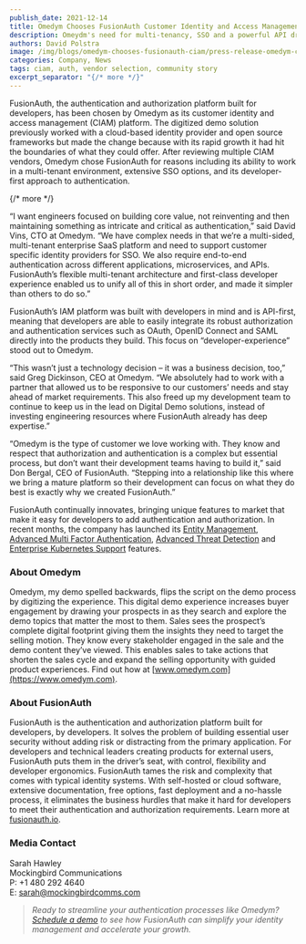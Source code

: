 ```yaml
---
publish_date: 2021-12-14 
title: Omedym Chooses FusionAuth Customer Identity and Access Management to Scale Customer Growth; Replaces Former Cloud Provider
description: Omeydm's need for multi-tenancy, SSO and a powerful API drove the company to choose FusionAuth over other vendors.
authors: David Polstra
image: /img/blogs/omedym-chooses-fusionauth-ciam/press-release-omedym-chooses-fusionauth-customer-identity-and-access-management-to-scale-customer-growth-replaces-former-cloud-provider.png
categories: Company, News
tags: ciam, auth, vendor selection, community story
excerpt_separator: "{/* more */}"
---
```


FusionAuth, the authentication and authorization platform built for developers, has been chosen by Omedym as its customer identity and access management (CIAM) platform. The digitized demo solution previously worked with a cloud-based identity provider and open source frameworks but made the change because with its rapid growth it had hit the boundaries of what they could offer. After reviewing multiple CIAM vendors, Omedym chose FusionAuth for reasons including its ability to work in a multi-tenant environment, extensive SSO options, and its developer-first approach to authentication.  

{/* more */}

“I want engineers focused on building core value, not reinventing and then maintaining something as intricate and critical as authentication,” said David Vins, CTO at Omedym. “We have complex needs in that we’re a multi-sided, multi-tenant enterprise SaaS platform and need to support customer specific identity providers for SSO. We also require end-to-end authentication across different applications, microservices, and APIs. FusionAuth’s flexible multi-tenant architecture and first-class developer experience enabled us to unify all of this in short order, and made it simpler than others to do so.”

FusionAuth’s IAM platform was built with developers in mind and is API-first, meaning that developers are able to easily integrate its robust authorization and authentication services such as OAuth, OpenID Connect and SAML directly into the products they build. This focus on “developer-experience” stood out to Omedym.

“This wasn’t just a technology decision – it was a business decision, too,” said Greg Dickinson, CEO at Omedym. “We absolutely had to work with a partner that allowed us to be responsive to our customers’ needs and stay ahead of market requirements. This also freed up my development team to continue to keep us in the lead on Digital Demo solutions, instead of investing engineering resources where FusionAuth already has deep expertise.”

“Omedym is the type of customer we love working with. They know and respect that authorization and authentication is a complex but essential process, but don’t want their development teams having to build it,” said Don Bergal, CEO of FusionAuth. “Stepping into a relationship like this where we bring a mature platform so their development can focus on what they do best is exactly why we created FusionAuth.”

FusionAuth continually innovates, bringing unique features to market that make it easy for developers to add authentication and authorization. In recent months, the company has launched its [Entity Management](/blog/2021/05/11/fusionauth-releases-entity-management), [Advanced Multi Factor Authentication](/blog/2021/06/08/fusionauth-advanced-mfa), [Advanced Threat Detection](/blog/2021/08/24/fusionauth-releases-advanced-threat-detection) and [Enterprise Kubernetes Support](/blog/2021/11/10/fusionauth-supports-kubernetes) features.  

### About Omedym

Omedym, my demo spelled backwards, flips the script on the demo process by digitizing the experience. This digital demo experience increases buyer engagement by drawing your prospects in as they search and explore the demo topics that matter the most to them. Sales sees the prospect’s complete digital footprint giving them the insights they need to target the selling motion. They know every stakeholder engaged in the sale and the demo content they’ve viewed. This enables sales to take actions that shorten the sales cycle and expand the selling opportunity with guided product experiences. Find out how at [www.omedym.com](https://www.omedym.com).

### About FusionAuth

FusionAuth is the authentication and authorization platform built for developers, by developers. It solves the problem of building essential user security without adding risk or distracting from the primary application. For developers and technical leaders creating products for external users, FusionAuth puts them in the driver’s seat, with control, flexibility and developer ergonomics. FusionAuth tames the risk and complexity that comes with typical identity systems. With self-hosted or cloud software, extensive documentation, free options, fast deployment and a no-hassle process, it eliminates the business hurdles that make it hard for developers to meet their authentication and authorization requirements. Learn more at [fusionauth.io](/).

### Media Contact

Sarah Hawley  
Mockingbird Communications  
P: +1 480 292 4640  
E: sarah@mockingbirdcomms.com

> _Ready to streamline your authentication processes like Omedym? [Schedule a demo](/contact) to see how FusionAuth can simplify your identity management and accelerate your growth._

